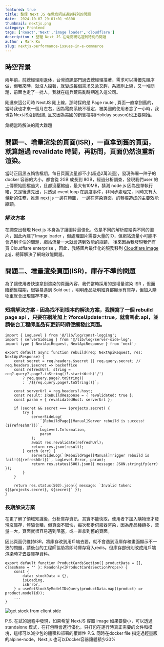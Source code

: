 ```yaml
---
featured: true
title: 整理 Next JS 在電商網站遇到特別的問題
date:  2024-10-07 20:01:01 +0800
thumbnail: nextjs.png
category: Frontend
tags: ['React','Next','image loader','cloudflare']
description : 整理 Next JS 在電商網站遇到特別的問題
author : Mark Ku
slug: nextjs-performance-issues-in-e-commerce
---
```

## 時空背景
兩年前，前總經理剛退休，台灣資訊部門過去總經理擋著，需求可以排優先順序做，但我來時，就沒人擋著，就變成每個需求又急又趕，系統剛上線，又一堆問題，前面也走了一批人，我就在這兵荒馬亂時期進入這公司。  

剛進來這公司時 NextJS 剛上線，那時採的是 Page route , 頁面一直拿到舊的，當時我也才來一個月左右，因為電商系統不穩定，被美國的使用者念了一小時，我也對NextJS沒到很熟, 且又因為美國的銷售檔期(Holiday season)也正要開始。

彙總當時解決的兩大難題

## 問題一、增量渲染的頁面(ISR)，一直拿到舊的頁面，就算超過 revalidate 時間，再訪問，頁面仍然沒重新渲染。
當時正因黑五銷售檔期，每日頁面流量都不小(超過2萬流量)，發現佈署一陣子的 docker 容器的大小，都會從 2GB 成長到 8GB，經過分析調查，發現我們user 的上傳原始圖檔過大，且都沒壓縮過，最大有10MB，猜測 node js 因為是單執行緒，又是後進先出，只透過 event loop 在調度事件，非同步處理完，同時又有大量新的任務，推測 next js 一邊在轉圖， 一邊在渲染頁面，的轉檔造成的主要效能瓶頸。

### 解決方案
在調查出發現 Next js 本身為了讓圖片最佳化，依是不同的解析度給與不同的圖片，因此內建了Image loader ，但處理圖片需要大量的IO，但網站流量小可能不會遇到卡住的問題，網站流量一大就會遇到效能的瓶頸，
後來因為我發現我們有買 Cloudflare enterprise ，因此，我將圖片最佳化的服務移到 [Cloudflare image api](https://blog.markkulab.net/custom-nextjs-image-loader-with-cloudflare/)，總算解決了網站效能問題。

## 問題二、增量渲染頁面(ISR)，庫存不準的問題
為了讓使用者快速拿到渲染的頁面內容，我們當時採用的是增量渲染 ISR ，但面臨銷售檔期，很容易遇到 Sold out ，明明產品及明細頁都顯示有庫存，但加入購物車就會出現庫存不足。

### 短期解決方案 - 因為找不到根本的解決方案，我撰寫了一個 rebuild page api ，只要在網址加上 ?forceUpdate=true，就會叫此 api，並請後台工程師產品有更新時順便觸發此頁面。
```
import { LogLevel } from '@/lib/log/const-logging';
import { serverSideLog } from '@/lib/log/server-side-log';
import type { NextApiRequest, NextApiResponse } from 'next';

export default async function rebuild(req: NextApiRequest, res: NextApiResponse) {
    const secret = req.headers.$secret || req.query.secret; // req.headers.$secret => backoffice
    const refreshUrl: string = req?.query?.page?.toString()?.startsWith('/')
        ? req.query.page?.toString()
        : `/${req.query.page?.toString()}`;

    const serverUrl = req.headers?.host;
    const result: IReBuildResponse = { revalidated: true };
    const param = { revalidatedHost: serverUrl };

    if (secret && secret === $projects.secret) {
        try {
            serverSideLog(
                `[RebuildPage][Manual]Server rebuild is success! (${refreshUrl})`,
                LogLevel.Information,
                param
            );
            await res.revalidate(refreshUrl);
            return res.json(result);
        } catch (err) {
            serverSideLog(`[RebuildPage][Manual]Trigger rebuild is fail!(${refreshUrl})`, LogLevel.Error, param);
            return res.status(500).json({ message: JSON.stringify(err) });
        }
    }

    return res.status(503).json({ message: `Invalid token: ${$projects.secret}, ${secret}` });
}
```
### 長期解決方案
在更了解了領域知識後，分析庫存資訊，其實不能快取，使用者下加入購物車才發現沒庫存，體驗會糟，但頁面不取快，每次都走伺服器渲染，因為產品種類多，流量一大，頁面就很容易遇到阻塞，或一直拿到舊的頁面。   

因此頁面仍維持ISR，將庫存改到用戶端去要，就不會遇到沒庫存和畫面顯示不一致的問題，請後台的工程師協助將即時庫存寫入redis，但庫存部份則改成用戶端渲染時才去要庫存資料。

```
export default function ProductCardsSection({ productData = [], className = '' }: Readonly<IProductCardsSectionProps>) {
    const {
        data: stockData = {},
        isLoading,
        isError,
    } = useGetStockByModelIDsQuery(productData.map((product) => product.modelId));
	...
}
```

![get stock from client side](get-stock-in-from-side.png)

P.S. 在試的過程中發現，如果希望 NextJS 容器 image 如果要變小，可以透過 standalone 模式，在打包時會進行優化，只打包在運行時真正需要的文件和模塊，這樣可以減少包的體積和部署的覆雜性
P.S. 同時在docker file 指定過輕量版的alpine-node，Next.js 也可以Docker容器讓體積少30%





